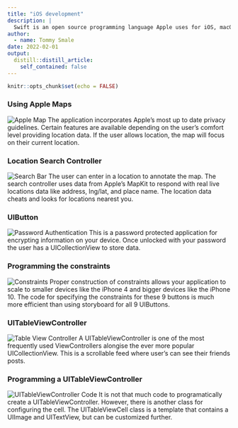 ```yaml
---
title: "iOS development"
description: |
  Swift is an open source programming language Apple uses for iOS, macOS, tvOS, and other devices. These examples are with UIKit a more mature and compatible framework than SwiftUI at the time of this writing (2022). This is programatically done in UIKit without the use of Storyboard. This approach was taken so that the app would run more efficiently and there would be more control over existing frameworks.  
author:
  - name: Tommy Smale
date: 2022-02-01
output:
  distill::distill_article:
    self_contained: false
---
```



```r
knitr::opts_chunk$set(echo = FALSE)
```

### Using Apple Maps 
![Apple Map](swift_images/applemaps.png)
The application incorporates Apple's most up to date privacy guidelines. Certain features are available depending on the user's comfort level providing location data. If the user allows location, the map will focus on their current location.

### Location Search Controller 
![Search Bar](swift_images/mcdonalds.png)
The user can enter in a location to annotate the map. The search controller uses data from Apple's MapKit to respond with real live locations data like address, lng/lat, and place name. The location data cheats and looks for locations nearest you. 

### UIButton 
![Password Authentication](swift_images/screenlock.png)
This is a password protected application for encrypting information on your device. Once unlocked with your password the user has a UICollectionView to store data. 

### Programming the constraints
![Constraints](swift_images/constraints)
Proper construction of constraints allows your application to scale to smaller devices like the iPhone 4 and bigger devices like the iPhone 10. The code for specifying the constraints for these 9 buttons is much more efficient than using storyboard for all 9 UIButtons. 

### UITableViewController 
![Table View Controller](swift_images/tableviewcontroller.png)
A UITableViewController is one of the most frequently used ViewControllers alongise the ever more popular UICollectionView. This is a scrollable feed where user's can see their friends posts. 

### Programming a UITableViewController
![UITableViewController Code](swift_images/uitableviewcontroller_code.png)
It is not that much code to programatically create a UITableViewController. However, there is another class for configuring the cell. The UITableViewCell class is a template that contains a UIImage and UITextView, but can be customized further. 



